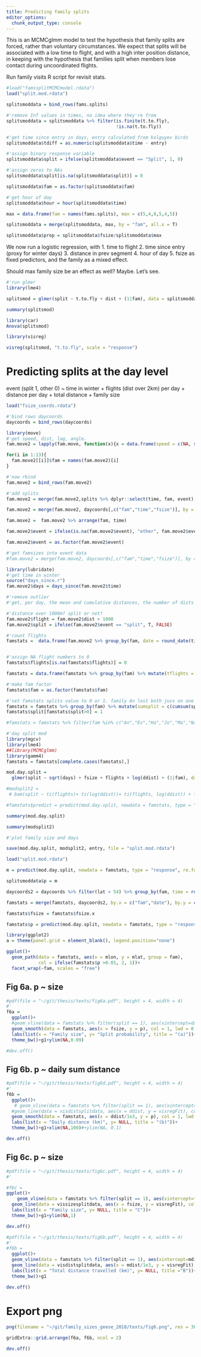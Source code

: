 ```yaml
---
title: Predicting family splits
editor_options: 
  chunk_output_type: console
---
```


This is an MCMCglmm model to test the hypothesis that family splits are forced, rather than voluntary circumstances. We expect that splits will be associated with a low time to flight, and with a high inter position distance, in keeping with the hypothesis that families split when members lose contact during uncoordinated flights.

Run family visits R script for revisit stats.

```r
#load("famssplitMCMCmodel.rdata")
load("split.mod.rdata")
```

```r
splitsmoddata = bind_rows(fams.splits)

#'remove Inf values in times, no idea where they're from
splitsmoddata = splitsmoddata %>% filter(is.finite(t.to.fly),
                                         !is.na(t.to.fly))

#'get time since entry in days, entry calculated from kolguyev birds
splitsmoddata$tdiff = as.numeric(splitsmoddata$time - entry)

#'assign binary response variable
splitsmoddata$split = ifelse(splitsmoddata$event == "Split", 1, 0)

#'assign zeros to NAs
splitsmoddata$split[is.na(splitsmoddata$split)] = 0

splitsmoddata$fam = as.factor(splitsmoddata$fam)

#'get hour of day
splitsmoddata$hour = hour(splitsmoddata$time)
```


```r
max = data.frame(fam = names(fams.splits), max = c(5,4,6,5,4,5))

splitsmoddata = merge(splitsmoddata, max, by = "fam", all.x = T)

splitsmoddata$prop = splitsmoddata$fsize/splitsmoddata$max
```


We now run a logistic regression, with
1. time to flight
2. time since entry (proxy for winter days)
3. distance in prev segment
4. hour of day
5. fsize
as fixed predictors, and the family as a mixed effect.

Should max family size be an effect as well? Maybe. Let's see.


```r
#'run glmer
library(lme4)

splitsmod = glmer(split ~ t.to.fly + dist + (1|fam), data = splitsmoddata, family = binomial(link = logit))
```

```r
summary(splitsmod)

library(car)
Anova(splitsmod)
```


```r
library(visreg)

visreg(splitsmod, "t.to.fly", scale = "response")

```


# Predicting splits at the day level

event (split 1, other 0) ~ time in winter + flights (dist over 2km) per day + distance per day + total distance + family size

```r
load("fsize_coords.rdata")

#'bind rows daycoords
daycoords = bind_rows(daycoords)
```

```r
library(move)
#'get speed, dist, lag, angle.
fam.move2 = lapply(fam.move, function(x){x = data.frame(speed = c(NA, speed(x)), dist = c(NA, distance(x)), angle = c(NA, angle(x)), lag = c(NA, timeLag(x)), lon = coordinates(x)[,1], lat = coordinates(x)[,2], time = timestamps(x))})

for(i in 1:13){
  fam.move2[[i]]$fam = names(fam.move2)[i]
}

#'now rbind
fam.move2 = bind_rows(fam.move2)

#'add splits
fam.move2 = merge(fam.move2,splits %>% dplyr::select(time, fam, event), by = c("time", "fam"), all.x = T)

fam.move2 = merge(fam.move2, daycoords[,c("fam","time","fsize")], by = c("fam","time"))

fam.move2 =  fam.move2 %>% arrange(fam, time)

fam.move2$event = ifelse(is.na(fam.move2$event), "other", fam.move2$event)

fam.move2$event = as.factor(fam.move2$event)
```


```r
#'get famsizes into event data
#fam.move2 = merge(fam.move2, daycoords[,c("fam","time","fsize")], by = c("fam","time"))

library(lubridate)
#'get time in winter
source("days_since.r")
fam.move2$days = days_since(fam.move2$time)
```

```r
#'remove outlier
#'get, per day, the mean and cumulative distances, the number of dists above 1km, mean time since winter, family size

#'distance over 1000m? split or not?
fam.move2$flight = fam.move2$dist > 1000
fam.move2$split = ifelse(fam.move2$event == "split", T, FALSE)

#'count flights
famstats =  data.frame(fam.move2 %>% group_by(fam, date = round_date(time, "day")) %>% summarise(mdist = mean(dist, na.rm = T), ddist = sum(na.omit(dist)), days = mean(days, na.rm = T), fsize = min(fsize), flights = sum(flight), split = sum(split), mlon = mean(lon, na.rm = T), mlat = mean(lat, na.rm = T)))


#'assign NA flight numbers to 0
famstats$flights[is.na(famstats$flights)] = 0

famstats = data.frame(famstats %>% group_by(fam) %>% mutate(tflights = c(cumsum((flights))), tdist = cumsum(ddist)))

#'make fam factor
famstats$fam = as.factor(famstats$fam)

#'set famstats splits value to 0 or 1. family An lost both juvs on one day. count all splits in the fam.
famstats = famstats %>% group_by(fam) %>% mutate(sumsplit = c(cumsum(split))) 
famstats$split[famstats$split>0] = 1

#famstats = famstats %>% filter(fam %in% c("An","Ev","Ha","Jo","Ma","Na","Ro","Ti","Wo"))
```

```r
#'day split mod
library(mgcv)
library(lme4)
##library(MCMCglmm)
library(gamm4)
famstats = famstats[complete.cases(famstats),]

mod.day.split = 
  glmer(split ~ sqrt(days) + fsize + flights + log(ddist) + (1|fam), data = famstats, family = binomial(link = logit))

#modsplit2 = 
 # bam(split ~ ti(flights)+ ti(log(ddist))+ ti(flights, log(ddist)) + ti(sqrt(days)) + ti(fsize) + ti(sqrt(days), fsize) + s(fam, bs = "re"), data = famstats, family = "binomial")

#famstats$predict = predict(mod.day.split, newdata = famstats, type = "response", allow.new.levels = T)
```

```r
summary(mod.day.split)

summary(modsplit2)

#'plot family size and days

save(mod.day.split, modsplit2, entry, file = "split.mod.rdata")

load("split.mod.rdata")

m = predict(mod.day.split, newdata = famstats, type = "response", re.form =~(1|fam))
```



```r
splitsmoddata$p = m

daycoords2 = daycoords %>% filter(lat < 54) %>% group_by(fam, time = round_date(time, "day")) %>% dmap(mean)

famstats = merge(famstats, daycoords2, by.x = c("fam","date"), by.y = c("fam","time"))

famstats$fsize = famstats$fsize.x

famstats$p = predict(mod.day.split, newdata = famstats, type = "response", re.form =~(1|fam))

library(ggplot2)
a = theme(panel.grid = element_blank(), legend.position="none")

ggplot()+
  geom_path(data = famstats, aes(x = mlon, y = mlat, group = fam),
            col = ifelse(famstats$p >0.01, 2, 1))+
  facet_wrap(~fam, scales = "free")

```

## Fig 6a. p ~ size

```r
#pdf(file = "~/git/thesis/texts/fig6a.pdf", height = 4, width = 4)
#'
f6a = 
  ggplot()+
  #geom_vline(data = famstats %>% filter(split == 1), aes(xintercept=days), col = 2, lty = 3)+
  geom_smooth(data = famstats, aes(x = fsize, y = p), col = 1, lwd = 0.4, method = "loess")+
  labs(list(x = "Family size", y= "Split probability", title = "(a)"))+
  theme_bw()+g1+ylim(NA,0.09)

#dev.off()
```

## Fig 6b. p ~ daily sum distance

```r
#pdf(file = "~/git/thesis/texts/fig6d.pdf", height = 4, width = 4)
#'
f6b = 
  ggplot()+
   # geom_vline(data = famstats %>% filter(split == 1), aes(xintercept=ddist/1e3), col = 2, lty = 1, lwd = 0.2)+
  #geom_line(data = visdistsplitdata, aes(x = ddist, y = visregFit), col = 1, lwd = 0.4)+
  geom_smooth(data = famstats, aes(x = ddist/1e3, y = p), col = 1, lwd = 0.4)+
  labs(list(x = "Daily distance (km)", y= NULL, title = "(b)"))+
  theme_bw()+g1+xlim(NA,100)#+ylim(NA, 0.1)

dev.off()
```

## Fig 6c. p ~ size

```r
#pdf(file = "~/git/thesis/texts/fig6c.pdf", height = 4, width = 4)
#'

#f6c = 
ggplot()+
    geom_vline(data = famstats %>% filter(split == 1), aes(xintercept=fsize), col = 2, lty = 3)+
  geom_line(data = vissizesplitdata, aes(x = fsize, y = visregFit), col = 1, lwd = 1)+
  labs(list(x = "Family size", y= NULL, title = "C"))+
  theme_bw()+g1+ylim(NA,1)

dev.off()
```

```r
#pdf(file = "~/git/thesis/texts/fig6b.pdf", height = 4, width = 4)
#'
#f6b = 
  ggplot()+
  geom_vline(data = famstats %>% filter(split == 1), aes(xintercept=mdist/1e3), col = 2, lty = 3)+
  geom_line(data = visdistsplitdata, aes(x = mdist/1e3, y = visregFit), col = 1)+
  labs(list(x = "Total distance travelled (km)", y= NULL, title ="B"))+
  theme_bw()+g1

dev.off()
```

# Export png

```r
png(filename = "~/git/family_sizes_geese_2018/texts/fig6.png", res = 300, height = 1600, width = 1600)

gridExtra::grid.arrange(f6a, f6b, ncol = 2)

dev.off()
```